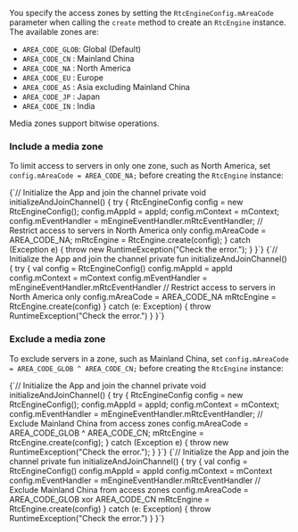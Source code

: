 <PlatformWrapper platform="android">


You specify the access zones by setting the `RtcEngineConfig.mAreaCode` parameter when calling the `create` method to create an `RtcEngine` instance. The available zones are:

* `AREA_CODE_GLOB`: Global (Default)
* `AREA_CODE_CN`  : Mainland China 
* `AREA_CODE_NA`  : North America
* `AREA_CODE_EU`  : Europe
* `AREA_CODE_AS`  : Asia excluding Mainland China
* `AREA_CODE_JP`  : Japan
* `AREA_CODE_IN`  : India

<Admonition title="information" type="info">
Media zones support bitwise operations.
</Admonition>

### Include a media zone

To limit access to servers in only one zone, such as North America, set `config.mAreaCode = AREA_CODE_NA;` before creating the `RtcEngine` instance:

<Tabs groupId="language">
<TabItem value="java" label="Java">
<CodeBlock language="java" showLineNumbers>
{`// Initialize the App and join the channel
private void initializeAndJoinChannel() {
    try {
        RtcEngineConfig config = new RtcEngineConfig();
        config.mAppId = appId;
        config.mContext = mContext;
        config.mEventHandler = mEngineEventHandler.mRtcEventHandler;
        // Restrict access to servers in North America only
        config.mAreaCode = AREA_CODE_NA;
        mRtcEngine = RtcEngine.create(config);
    } catch (Exception e) {
            throw new RuntimeException("Check the error.");
    }
}`}
</CodeBlock>
</TabItem>

<TabItem value="kotlin" label="Kotlin" default>
<CodeBlock language="kotlin" showLineNumbers>
{`// Initialize the App and join the channel
private fun initializeAndJoinChannel() {
    try {
        val config = RtcEngineConfig()
        config.mAppId = appId
        config.mContext = mContext
        config.mEventHandler = mEngineEventHandler.mRtcEventHandler
        // Restrict access to servers in North America only
        config.mAreaCode = AREA_CODE_NA
        mRtcEngine = RtcEngine.create(config)
    } catch (e: Exception) {
            throw RuntimeException("Check the error.")
    }
}`}
</CodeBlock>
</TabItem>
</Tabs>

### Exclude a media zone

To exclude servers in a zone, such as Mainland China, set `config.mAreaCode = AREA_CODE_GLOB ^ AREA_CODE_CN;` before creating the `RtcEngine` instance:

<Tabs groupId="language">
<TabItem value="java" label="Java">
<CodeBlock language="java" showLineNumbers>
{`// Initialize the App and join the channel
private void initializeAndJoinChannel() {
    try {
        RtcEngineConfig config = new RtcEngineConfig();
        config.mAppId = appId;
        config.mContext = mContext;
        config.mEventHandler = mEngineEventHandler.mRtcEventHandler;
        // Exclude Mainland China from access zones
        config.mAreaCode = AREA_CODE_GLOB ^ AREA_CODE_CN;
        mRtcEngine = RtcEngine.create(config);
    } catch (Exception e) {
            throw new RuntimeException("Check the error.");
    }
}`}
</CodeBlock>
</TabItem>

<TabItem value="kotlin" label="Kotlin" default>
<CodeBlock language="kotlin" showLineNumbers>
{`// Initialize the App and join the channel
private fun initializeAndJoinChannel() {
    try {
        val config = RtcEngineConfig()
        config.mAppId = appId
        config.mContext = mContext
        config.mEventHandler = mEngineEventHandler.mRtcEventHandler
        // Exclude Mainland China from access zones
        config.mAreaCode = AREA_CODE_GLOB xor AREA_CODE_CN
        mRtcEngine = RtcEngine.create(config)
    } catch (e: Exception) {
            throw RuntimeException("Check the error.")
    }
}`}
</CodeBlock>
</TabItem>
</Tabs>

</PlatformWrapper>
